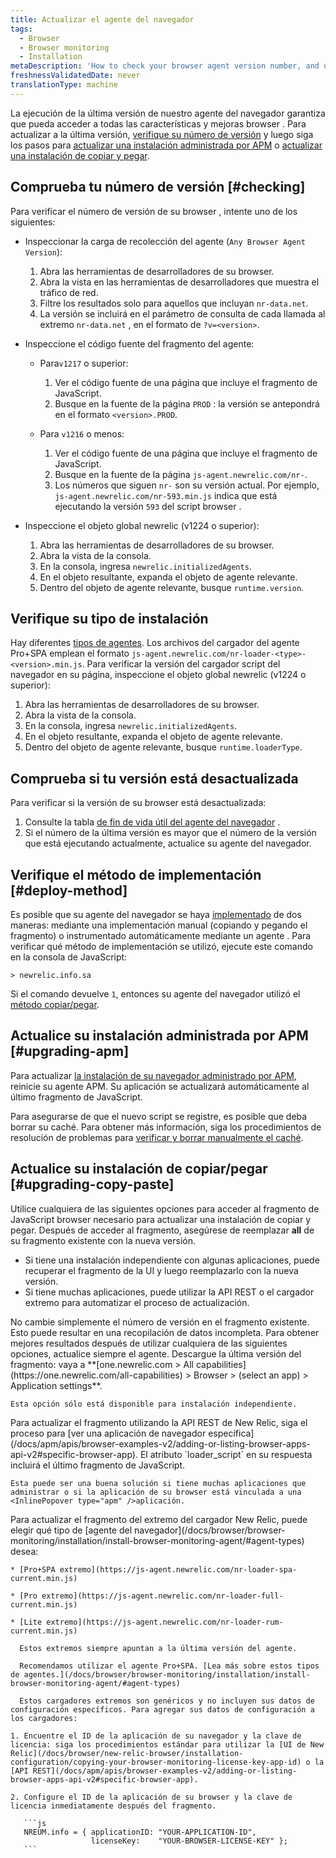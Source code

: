 ```yaml
---
title: Actualizar el agente del navegador
tags:
  - Browser
  - Browser monitoring
  - Installation
metaDescription: 'How to check your browser agent version number, and update to the latest version of the browser agent.'
freshnessValidatedDate: never
translationType: machine
---
```


La ejecución de la última versión de nuestro agente del navegador garantiza que pueda acceder a todas las características y mejoras browser . Para actualizar a la última versión, [verifique su número de versión](#checking) y luego siga los pasos para [actualizar una instalación administrada por APM](#upgrading-apm) o [actualizar una instalación de copiar y pegar](#upgrading-copy-paste).

## Comprueba tu número de versión [#checking]

Para verificar el número de versión de su browser , intente uno de los siguientes:

* Inspeccionar la carga de recolección del agente (`Any Browser Agent Version`):

  1. Abra las herramientas de desarrolladores de su browser.
  2. Abra la vista en las herramientas de desarrolladores que muestra el tráfico de red.
  3. Filtre los resultados solo para aquellos que incluyan `nr-data.net`.
  4. La versión se incluirá en el parámetro de consulta de cada llamada al extremo `nr-data.net` , en el formato de `?v=<version>`.

* Inspeccione el código fuente del fragmento del agente:

  * Para`v1217` o superior:

    1. Ver el código fuente de una página que incluye el fragmento de JavaScript.
    2. Busque en la fuente de la página `PROD` : la versión se antepondrá en el formato `<version>.PROD`.

  * Para `v1216` o menos:

    1. Ver el código fuente de una página que incluye el fragmento de JavaScript.
    2. Busque en la fuente de la página `js-agent.newrelic.com/nr-`.
    3. Los números que siguen `nr-` son su versión actual. Por ejemplo, `js-agent.newrelic.com/nr-593.min.js` indica que está ejecutando la versión `593` del script browser .

* Inspeccione el objeto global newrelic (v1224 o superior):

  1. Abra las herramientas de desarrolladores de su browser.
  2. Abra la vista de la consola.
  3. En la consola, ingresa `newrelic.initializedAgents`.
  4. En el objeto resultante, expanda el objeto de agente relevante.
  5. Dentro del objeto de agente relevante, busque `runtime.version`.

## Verifique su tipo de instalación

Hay diferentes [tipos de agentes](/docs/browser/new-relic-browser/configuration/change-browser-agent-type#agent-types). Los archivos del cargador del agente Pro+SPA emplean el formato `js-agent.newrelic.com/nr-loader-<type>-<version>.min.js`. Para verificar la versión del cargador script del navegador en su página, inspeccione el objeto global newrelic (v1224 o superior):

1. Abra las herramientas de desarrolladores de su browser.
2. Abra la vista de la consola.
3. En la consola, ingresa `newrelic.initializedAgents`.
4. En el objeto resultante, expanda el objeto de agente relevante.
5. Dentro del objeto de agente relevante, busque `runtime.loaderType`.

## Comprueba si tu versión está desactualizada

Para verificar si la versión de su browser está desactualizada:

1. Consulte la tabla [de fin de vida útil del agente del navegador](/docs/browser/browser-monitoring/getting-started/browser-agent-eol-policy/) .
2. Si el número de la última versión es mayor que el número de la versión que está ejecutando actualmente, actualice su agente del navegador.

## Verifique el método de implementación [#deploy-method]

Es posible que su agente del navegador se haya [implementado](/docs/browser/browser-monitoring/installation/install-browser-monitoring-agent/#options) de dos maneras: mediante una implementación manual (copiando y pegando el fragmento) o instrumentado automáticamente mediante un agente <InlinePopover type="apm" />. Para verificar qué método de implementación se utilizó, ejecute este comando en la consola de JavaScript:

```
> newrelic.info.sa
```

Si el comando devuelve `1`, entonces su agente del navegador utilizó el [método copiar/pegar](#upgrading-copy-paste).

## Actualice su instalación administrada por APM [#upgrading-apm]

Para actualizar [la instalación de su navegador administrado por APM](/docs/browser/browser-monitoring/installation/install-browser-monitoring-agent/#options), reinicie su agente APM. Su aplicación se actualizará automáticamente al último fragmento de JavaScript.

Para asegurarse de que el nuevo script se registre, es posible que deba borrar su caché. Para obtener más información, siga los procedimientos de resolución de problemas para [verificar y borrar manualmente el caché](/docs/browser/new-relic-browser/troubleshooting/troubleshooting-browser-monitoring-installation#manual_check_cache).

## Actualice su instalación de copiar/pegar [#upgrading-copy-paste]

Utilice cualquiera de las siguientes opciones para acceder al fragmento de JavaScript browser necesario para actualizar una instalación de copiar y pegar. Después de acceder al fragmento, asegúrese de reemplazar <DNT>**all**</DNT> de su fragmento existente con la nueva versión.

* Si tiene una instalación independiente con algunas aplicaciones, puede recuperar el fragmento de la UI y luego reemplazarlo con la nueva versión.
* Si tiene muchas aplicaciones, puede utilizar la API REST o el cargador extremo para automatizar el proceso de actualización.

<Callout variant="caution">
  No cambie simplemente el número de versión en el fragmento existente. Esto puede resultar en una recopilación de datos incompleta. Para obtener mejores resultados después de utilizar cualquiera de las siguientes opciones, actualice siempre el agente.
</Callout>

<CollapserGroup>
  <Collapser id="snippet" title="Recuperar el fragmento de la UI">
    Descargue la última versión del fragmento: vaya a <DNT>**[one.newrelic.com &gt; All capabilities](https://one.newrelic.com/all-capabilities) &gt; Browser &gt; (select an app) &gt; Application settings**</DNT>.

    Esta opción sólo está disponible para instalación independiente.
  </Collapser>

  <Collapser id="rest_api" title="Extraiga el fragmento con la API REST">
    Para actualizar el fragmento utilizando la API REST de New Relic, siga el proceso para [ver una aplicación de navegador específica](/docs/apm/apis/browser-examples-v2/adding-or-listing-browser-apps-api-v2#specific-browser-app). El atributo `loader_script` en su respuesta incluirá el último fragmento de JavaScript.

    Esta puede ser una buena solución si tiene muchas aplicaciones que administrar o si la aplicación de su browser está vinculada a una <InlinePopover type="apm" />aplicación.
  </Collapser>

  <Collapser id="end_point" title="Actualizar usando el cargador extremo">
    Para actualizar el fragmento del extremo del cargador New Relic, puede elegir qué tipo de [agente del navegador](/docs/browser/browser-monitoring/installation/install-browser-monitoring-agent/#agent-types) desea:

    * [Pro+SPA extremo](https://js-agent.newrelic.com/nr-loader-spa-current.min.js)

    * [Pro extremo](https://js-agent.newrelic.com/nr-loader-full-current.min.js)

    * [Lite extremo](https://js-agent.newrelic.com/nr-loader-rum-current.min.js)

      Estos extremos siempre apuntan a la última versión del agente.

      Recomendamos utilizar el agente Pro+SPA. [Lea más sobre estos tipos de agentes.](/docs/browser/browser-monitoring/installation/install-browser-monitoring-agent/#agent-types)

      Estos cargadores extremos son genéricos y no incluyen sus datos de configuración específicos. Para agregar sus datos de configuración a los cargadores:

    1. Encuentre el ID de la aplicación de su navegador y la clave de licencia: siga los procedimientos estándar para utilizar la [UI de New Relic](/docs/browser/new-relic-browser/installation-configuration/copying-your-browser-monitoring-license-key-app-id) o la [API REST](/docs/apm/apis/browser-examples-v2/adding-or-listing-browser-apps-api-v2#specific-browser-app).

    2. Configure el ID de la aplicación de su browser y la clave de licencia inmediatamente después del fragmento.

       ```js
       NREUM.info = { applicationID: "YOUR-APPLICATION-ID",
                      licenseKey:    "YOUR-BROWSER-LICENSE-KEY" };
       ```
  </Collapser>
</CollapserGroup>